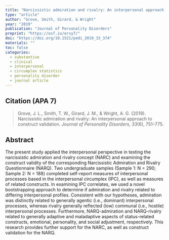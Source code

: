 ```yaml
---
title: "Narcissistic admiration and rivalry: An interpersonal approach to construct validation"
type: "article"
author: "Grove, Smith, Girard, & Wright"
year: "2019"
publication: "Journal of Personality Disorders"
preprint: "https://osf.io/erxy7/"
doi: "https://doi.org/10.1521/pedi_2019_33_374"
materials: ""
toc: false
categories:
  - substantive
  - clinical
  - interpersonal
  - circumplex statistics
  - personality disorder
  - journal article
---
```


## Citation (APA 7)

> Grove, J. L., Smith, T. W., Girard, J. M., & Wright, A. G. (2019). Narcissistic admiration and rivalry: An interpersonal approach to construct validation. *Journal of Personality Disorders, 33*(6), 751–775.

## Abstract

The present study applied the interpersonal perspective in testing the narcissistic admiration and rivalry concept (NARC) and examining the construct validity of the corresponding Narcissistic Admiration and Rivalry Questionnaire (NARQ). Two undergraduate samples (Sample 1: N = 290; Sample 2: N = 188) completed self-report measures of interpersonal processes based in the interpersonal circumplex (IPC), as well as measures of related constructs. In examining IPC correlates, we used a novel bootstrapping approach to determine if admiration and rivalry related to differing interpersonal profiles. Consistent with our hypotheses, admiration was distinctly related to generally agentic (i.e., dominant) interpersonal processes, whereas rivalry generally reflected (low) communal (i.e., hostile) interpersonal processes. Furthermore, NARQ-admiration and NARQ-rivalry related to generally adaptive and maladaptive aspects of status-related constructs, emotional, personality, and social adjustment, respectively. This research provides further support for the NARC, as well as construct validation for the NARQ.
